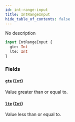 ```yaml
---
id: int-range-input
title: IntRangeInput
hide_table_of_contents: false
---
```


No description

```graphql
input IntRangeInput {
  gte: Int
  lte: Int
}
```

### Fields

#### [`gte`](#) ([`Int`](../../../developer/api-reference/scalars/int))

Value greater than or equal to.

#### [`lte`](#) ([`Int`](../../../developer/api-reference/scalars/int))

Value less than or equal to.
